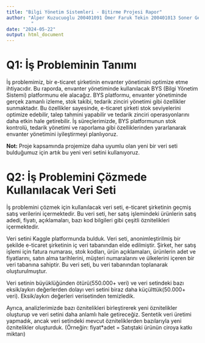 ```yaml
---
title: "Bilgi Yönetim Sistemleri - Bitirme Projesi Rapor"
author: "Alper Kuzucuoglu 200401091 Ömer Faruk Tekin 200401013 Soner Gezgin 200401085 Husam Salah 180401122
         "
date: "2024-05-22"
output: html_document
---
```


# **Q1: İş Probleminin Tanımı**

İş problemimiz, bir e-ticaret şirketinin envanter yönetimini optimize etme ihtiyacıdır. Bu raporda, envanter yönetiminde kullanılacak BYS (Bilgi Yönetim Sistemi) platformunu ele alacağız. BYS platformu, envanter yönetiminde gerçek zamanlı izleme, stok takibi, tedarik zinciri yönetimi gibi özellikler sunmaktadır. Bu özellikler sayesinde, e-ticaret şirketi stok seviyelerini optimize edebilir, talep tahmini yapabilir ve tedarik zinciri operasyonlarını daha etkin hale getirebilir. İş süreçlerimizde, BYS platformunun stok kontrolü, tedarik yönetimi ve raporlama gibi özelliklerinden yararlanarak envanter yönetimini iyileştirmeyi planlıyoruz.

**Not:** Proje kapsamında projemize daha uyumlu olan yeni bir veri seti bulduğumuz için artık bu yeni veri setini kullanıyoruz.


# **Q2: İş Problemini Çözmede Kullanılacak Veri Seti**

İş problemini çözmek için kullanılacak veri seti, e-ticaret şirketinin geçmiş satış verilerini içermektedir. Bu veri seti, her satış işlemindeki ürünlerin satış adedi, fiyatı, açıklamaları, bazı kod bilgileri gibi çeşitli öznitelikleri içermektedir.

Veri setini Kaggle platformunda bulduk. Veri seti, anonimleştirilmiş bir şekilde e-ticaret şirketinin iç veri tabanından elde edilmiştir. Şirket, her satış işlemi için fatura numarası, stok kodları, ürün açıklamaları, ürünlerin adet ve fiyatlarını, satın alma tarihlerini, müşteri numaralarını ve ülkelerini içeren bir veri tabanına sahiptir. Bu veri seti, bu veri tabanından toplanarak oluşturulmuştur.

Veri setinin büyüklüğünden ötürü(550.000+ veri) ve veri setindeki bazı eksik/aykırı değerlerden dolayı veri setini biraz daha küçülttük(50.000+ veri). Eksik/aykırı değerleri verisetinden temizledik.

Ayrıca, analizlerimizde bazı öznitelikleri birleştirerek yeni öznitelikler oluşturup ve veri setini daha anlamlı hale getireceğiz. Sentetik veri üretimi yapmadık, ancak veri setindeki mevcut özniteliklerden bazılarıyla yeni öznitelikler oluşturduk. (Örneğin: fiyat*adet = Satıştaki ürünün ciroya katkı miktarı)
